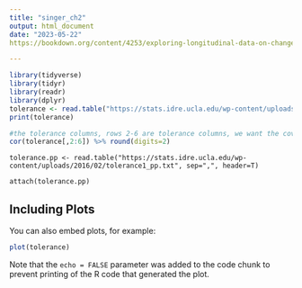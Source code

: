 ```yaml
---
title: "singer_ch2"
output: html_document
date: "2023-05-22"
https://bookdown.org/content/4253/exploring-longitudinal-data-on-change.html

---
```


```r
library(tidyverse)
library(tidyr)
library(readr)
library(dplyr)
tolerance <- read.table("https://stats.idre.ucla.edu/wp-content/uploads/2016/02/tolerance1.txt", sep=",", header=T)
print(tolerance)
```

```r
#the tolerance columns, rows 2-6 are tolerance columns, we want the covariance matrix for tolerance columns
cor(tolerance[,2:6]) %>% round(digits=2)

```


```reformatted
tolerance.pp <- read.table("https://stats.idre.ucla.edu/wp-content/uploads/2016/02/tolerance1_pp.txt", sep=",", header=T)

attach(tolerance.pp)
```

## Including Plots

You can also embed plots, for example:

```r
plot(tolerance)
```

Note that the `echo = FALSE` parameter was added to the code chunk to prevent printing of the R code that generated the plot.
